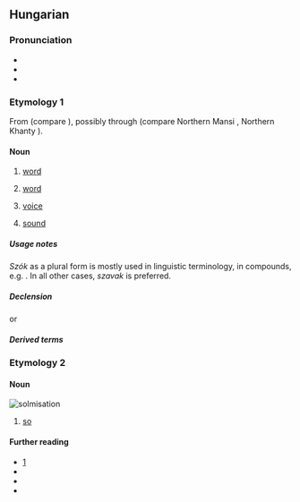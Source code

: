 {{also|sző}}
==Hungarian==

===Pronunciation===
* {{hu-IPA}}
* {{audio|hu|Hu-szó.ogg|Audio}}
* {{rhymes|hu|soː}}

===Etymology 1===
From {{der|hu|trk|-}} (compare {{cog|tr|sav}}), possibly through {{inh|hu|urj-ugr-pro|*sawɜ}} (compare Northern Mansi {{m|mns|сов|tr=sow}}, Northern Khanty {{m|kca|tr=săw}}).

====Noun====
{{hu-noun|pl=szavak|alt=szók}}

# {{lb|hu|linguistics}} [[word]] {{gloss|smallest unit of language which has a particular meaning}}
# [[word]] {{gloss|promise; oath or guarantee}}
#: {{uxi|hu|Sosem szegjük meg a '''szavunkat'''.|We never break our '''word'''.}}
# [[voice]] {{gloss|an expressed opinion, choice, will, desire, or wish; the right or ability to make such expression or to have it considered}}
#: {{uxi|hu|[[Népszava|Nép'''szava''']]|The '''Voice''' of People|q=title of a newspaper}}
# [[sound]]
#: {{uxi|hu|muzsika'''szó'''|'''sound''' of music}}

=====Usage notes=====
''Szók'' as a plural form is mostly used in linguistic terminology, in compounds, e.g. {{m|hu|kötőszók}}. In all other cases, ''szavak'' is preferred.

=====Declension=====
{{hu-infl-nom|szava|o|-|stem2=szó}}{{hu-pos-atok|szav||ai}}
or
{{hu-infl-nom|szó|o}}{{hu-pos-tok|szó}}

=====Derived terms=====
{{der4|hu
|szóbeli
|szól
|szónok
}}
{{der4|hu|title=Compound words with this term at the beginning
|szóaktiválás
|szóalak
|szóalakzat
|szóalkotás
|szóállomány
|szóanyag
|szóáradat
|szóasszociáció
|szóbeszéd
|szóbokor
|szóbőség
|szóbuborék
|szócikk
|szócsalád
|szócsata
|szócsavarás
|szócséplés
|szócsoport
|szócső
|szódíj
|szóegyenlet
|szóegység
|szóelem
|szóelemzés
|szóelemző
|szóellenőrzés
|szóellenőrző
|szóelőfordulás
|szóelvonás
|szófaj
|szófecsérlés
|szófejtés
|szófejtő
|szófelismerés
|szóficam
|szófogadás
|szófogadatlan
|szófogadó
|szófordulat
|szófosás
|szófoszlány
|szóföldrajz
|szófukar
|szófűzés
|szógyök
|szógyökér
|szógyűjtemény
|szóhagyomány
|szóhalmaz
|szóhalmozás
|szóhangsúly
|szóhangulat
|szóhangzás
|szóharc
|szóhasadás
|szóhasználat
|szóhatár
|szóírás
|szóismétlés
|szójárás
|szójáték
|szójegyzék
|szójelentés
|szókapcsolat
|szókép
|szóképzés
|szóképző
|szókeresés
|szókészlet
|szókezdő
|szókimondás
|szókimondó
|szókincs
|szókölcsönzés
|szóköz
|szólánc
|szómágia
|szómagyarázat
|szómegvonás
|szómondat
|szómutató
|szóosztály
|szóösszerántás
|szóösszetétel
|szóösszevonás
|szóözön
|szópár
|szópárbaj
|szóragozás
|szórejtvény
|szórekord
|szórend
|szórész
|szórövidítés
|szórövidülés
|szósor
|szószaporítás
|szószátyár
|szószedet
|szószegés
|szószegő
|szószék
|szószemantika
|szószerkezet
|szószóló
|szótag
|szótan
|szótanítás
|szótanulás
|szótár
|szóteremtés
|szótévesztés
|szótlan
|szótő
|szótöbbség
|szótöredék
|szótörténet
|szóválasztás
|szóváltás
|szóváltozat
|szóvédjegy
|szóvég
|szóvegyülés
|szóvicc
|szóvirág
|szóvivő
}}
{{der4|hu|title=Compound words with this term at the end
|becsületszó
|betűszó
|címszó
|divatszó
|elöljárószó
|előszó
|harangszó
|határozószó
|hegedűszó
|ikerszó
|indulatszó
|jelszó
|jövevényszó
|kölcsönszó
|kötőszó
|kulcsszó
|módosítószó
|mondatszó
|mozaikszó
|muzsikaszó
|névszó
|orgonaszó
|segédszó
|simulószó
|származékszó
|tagadószó
|tájszó
|tiltószó
|tükörszó
|utószó
|vándorszó
|varázsszó
|végszó
|vezényszó
|vezérszó
|viszonyszó
|zárszó
|zeneszó
|zongoraszó
}}
{{der3|hu|title=Expressions
|állja a szavát
|száz szónak is egy a vége
|szóra sem érdemes
|szóról szóra
|szótári szó
|szót fogad
}}

===Etymology 2===
{{rfe|hu}}

====Noun====
[[Image:Szolmizáció.JPG|thumb|solmisation]]
{{hu-noun|k}}

# {{senseid|hu|solfege-5}} [[so]] {{gloss|a syllable used in [[solfège]] to represent the fifth note of a major scale}}
#: {{cot|hu|dó|ré|mi#Hungarian-solfege-3|fá|lá|ti#Hungarian-solfege-7}}

====Further reading====
* [http://cotcot.hu/miez/cikk/1579]
* {{R:Bizonfy HE 1886|aop=404}}
* {{R:HES}}
* {{R:ErtSz}}

{{cln|hu|two-letter words}}
{{topics|hu|Grammar|Music}}